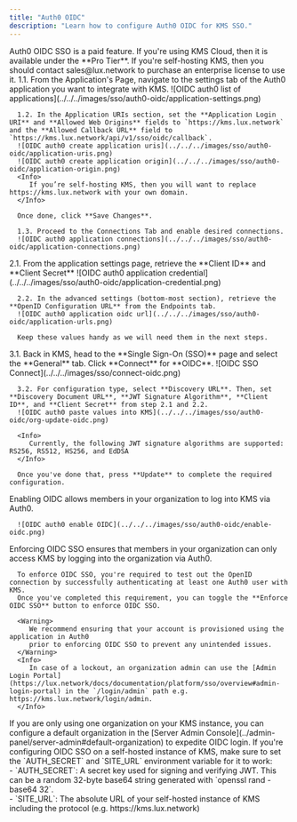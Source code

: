 ```yaml
---
title: "Auth0 OIDC"
description: "Learn how to configure Auth0 OIDC for KMS SSO."
---
```


<Info>
  Auth0 OIDC SSO is a paid feature. If you're using KMS Cloud, then it is
  available under the **Pro Tier**. If you're self-hosting KMS, then you
  should contact sales@lux.network to purchase an enterprise license to use
  it.
</Info>

<Steps>
   <Step title="Setup application in Auth0">
      1.1. From the Application's Page, navigate to the settings tab of the Auth0 application you want to integrate with KMS.
      ![OIDC auth0 list of applications](../../../images/sso/auth0-oidc/application-settings.png)

      1.2. In the Application URIs section, set the **Application Login URI** and **Allowed Web Origins** fields to `https://kms.lux.network` and the **Allowed Callback URL** field to `https://kms.lux.network/api/v1/sso/oidc/callback`.
      ![OIDC auth0 create application uris](../../../images/sso/auth0-oidc/application-uris.png)
      ![OIDC auth0 create application origin](../../../images/sso/auth0-oidc/application-origin.png)
      <Info>
         If you’re self-hosting KMS, then you will want to replace https://kms.lux.network with your own domain.
      </Info>

      Once done, click **Save Changes**.

      1.3. Proceed to the Connections Tab and enable desired connections.
      ![OIDC auth0 application connections](../../../images/sso/auth0-oidc/application-connections.png)

   </Step>
   <Step title="Retrieve Identity Provider (IdP) Information from Auth0">
      2.1. From the application settings page, retrieve the **Client ID** and **Client Secret**
      ![OIDC auth0 application credential](../../../images/sso/auth0-oidc/application-credential.png)

      2.2. In the advanced settings (bottom-most section), retrieve the **OpenID Configuration URL** from the Endpoints tab.
      ![OIDC auth0 application oidc url](../../../images/sso/auth0-oidc/application-urls.png)

      Keep these values handy as we will need them in the next steps.

   </Step>
   <Step title="Finish configuring OIDC in KMS">
      3.1. Back in KMS, head to the **Single Sign-On (SSO)** page and select the **General** tab. Click **Connect** for **OIDC**.
      ![OIDC SSO Connect](../../../images/sso/connect-oidc.png)

      3.2. For configuration type, select **Discovery URL**. Then, set **Discovery Document URL**, **JWT Signature Algorithm**, **Client ID**, and **Client Secret** from step 2.1 and 2.2.
      ![OIDC auth0 paste values into KMS](../../../images/sso/auth0-oidc/org-update-oidc.png)

      <Info>
         Currently, the following JWT signature algorithms are supported: RS256, RS512, HS256, and EdDSA
      </Info>

      Once you've done that, press **Update** to complete the required configuration.

   </Step>
   <Step title="Enable OIDC in KMS">
      Enabling OIDC allows members in your organization to log into KMS via Auth0.

      ![OIDC auth0 enable OIDC](../../../images/sso/auth0-oidc/enable-oidc.png)

   </Step>
   <Step title="Enforce OIDC SSO in KMS">
      Enforcing OIDC SSO ensures that members in your organization can only access KMS
      by logging into the organization via Auth0.

      To enforce OIDC SSO, you're required to test out the OpenID connection by successfully authenticating at least one Auth0 user with KMS.
      Once you've completed this requirement, you can toggle the **Enforce OIDC SSO** button to enforce OIDC SSO.

      <Warning>
         We recommend ensuring that your account is provisioned using the application in Auth0
         prior to enforcing OIDC SSO to prevent any unintended issues.
      </Warning>
      <Info>
         In case of a lockout, an organization admin can use the [Admin Login Portal](https://lux.network/docs/documentation/platform/sso/overview#admin-login-portal) in the `/login/admin` path e.g. https://kms.lux.network/login/admin.
      </Info>
   </Step>
</Steps>

<Tip>
    If you are only using one organization on your KMS instance, you can configure a default organization in the [Server Admin Console](../admin-panel/server-admin#default-organization) to expedite OIDC login.
</Tip>

<Note>
  If you're configuring OIDC SSO on a self-hosted instance of KMS, make
  sure to set the `AUTH_SECRET` and `SITE_URL` environment variable for it to
  work:
    <div class="height:1px;"/>
    - `AUTH_SECRET`: A secret key used for signing and verifying JWT. This
  can be a random 32-byte base64 string generated with `openssl rand -base64
  32`.
    <div class="height:1px;"/>
    - `SITE_URL`: The absolute URL of your self-hosted instance of KMS including the protocol (e.g. https://kms.lux.network)
</Note>
